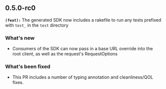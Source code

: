 ## 0.5.0-rc0
**`(feat):`** The generated SDK now includes a rakefile to run any tests prefixed with `test_` in the `test` directory

### What's new
- Consumers of the SDK can now pass in a base URL override into the root client, as well as the request's RequestOptions

### What's been fixed
- This PR includes a number of typing annotation and cleanliness/QOL fixes.

